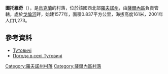 {{coord|51|21|6|N|26|21|50|E|scale:30000|display=title}}

'''圖托維奇'''（{{lang-uk|Тутовичі}}），是[[烏克蘭|烏克蘭]]的村落，位於該國西北部[[羅夫諾州|羅夫諾州]]，由[[薩爾內區|薩爾內區]]負責管轄，處於[[戈倫河|戈倫河]]畔，始建1577年，面積0.837平方公里，海拔高度161米，2001年人口1,273。

==參考資料==
*[https://web.archive.org/web/20131029201633/http://w1.c1.rada.gov.ua/pls/z7502/A005?rdat1=02.08.2012&rf7571=28428 Тутовичі]
* [http://weather.in.ua/ua/rovenskaja/26688 Погода в селі Тутовичі] {{Wayback|url=http://weather.in.ua/ua/rovenskaja/26688 |date=20111216201303 }}

{{DEFAULTSORT:Тутовичі}}
[[Category:羅夫諾州村落|Category:羅夫諾州村落]]
[[Category:薩爾內區村落|Category:薩爾內區村落]]


{{Rivne-geo-stub}}